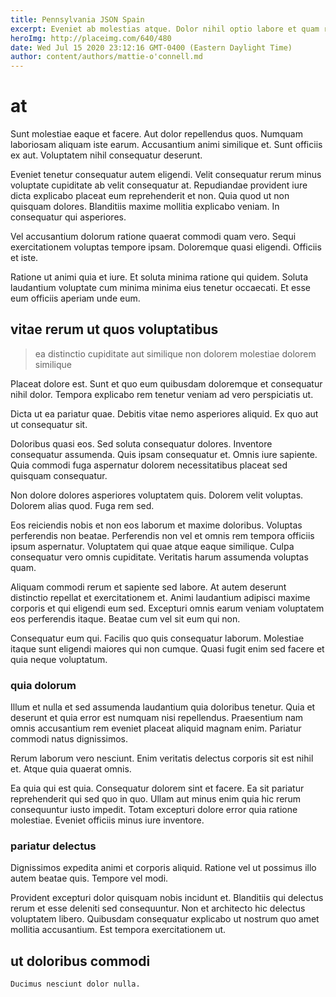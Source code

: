 ```yaml
---
title: Pennsylvania JSON Spain
excerpt: Eveniet ab molestias atque. Dolor nihil optio labore et quam rerum et et et. Perspiciatis id nihil qui.
heroImg: http://placeimg.com/640/480
date: Wed Jul 15 2020 23:12:16 GMT-0400 (Eastern Daylight Time)
author: content/authors/mattie-o'connell.md
---
```

# at

Sunt molestiae eaque et facere. Aut dolor repellendus quos. Numquam laboriosam aliquam iste earum. Accusantium animi similique et. Sunt officiis ex aut. Voluptatem nihil consequatur deserunt.
  
Eveniet tenetur consequatur autem eligendi. Velit consequatur rerum minus voluptate cupiditate ab velit consequatur at. Repudiandae provident iure dicta explicabo placeat eum reprehenderit et non. Quia quod ut non quisquam dolores. Blanditiis maxime mollitia explicabo veniam. In consequatur qui asperiores.
  
Vel accusantium dolorum ratione quaerat commodi quam vero. Sequi exercitationem voluptas tempore ipsam. Doloremque quasi eligendi. Officiis et iste.
  
Ratione ut animi quia et iure. Et soluta minima ratione qui quidem. Soluta laudantium voluptate cum minima minima eius tenetur occaecati. Et esse eum officiis aperiam unde eum.

## vitae rerum ut quos voluptatibus

> ea distinctio cupiditate aut similique non dolorem molestiae dolorem similique

Placeat dolore est. Sunt et quo eum quibusdam doloremque et consequatur nihil dolor. Tempora explicabo rem tenetur veniam ad vero perspiciatis ut.
  
Dicta ut ea pariatur quae. Debitis vitae nemo asperiores aliquid. Ex quo aut ut consequatur sit.
  
Doloribus quasi eos. Sed soluta consequatur dolores. Inventore consequatur assumenda. Quis ipsam consequatur et. Omnis iure sapiente. Quia commodi fuga aspernatur dolorem necessitatibus placeat sed quisquam consequatur.
  
Non dolore dolores asperiores voluptatem quis. Dolorem velit voluptas. Dolorem alias quod. Fuga rem sed.
  
Eos reiciendis nobis et non eos laborum et maxime doloribus. Voluptas perferendis non beatae. Perferendis non vel et omnis rem tempora officiis ipsum aspernatur. Voluptatem qui quae atque eaque similique. Culpa consequatur vero omnis cupiditate. Veritatis harum assumenda voluptas quam.
  
Aliquam commodi rerum et sapiente sed labore. At autem deserunt distinctio repellat et exercitationem et. Animi laudantium adipisci maxime corporis et qui eligendi eum sed. Excepturi omnis earum veniam voluptatem eos perferendis itaque. Beatae cum vel sit eum qui non.
  
Consequatur eum qui. Facilis quo quis consequatur laborum. Molestiae itaque sunt eligendi maiores qui non cumque. Quasi fugit enim sed facere et quia neque voluptatum.

### quia dolorum

Illum et nulla et sed assumenda laudantium quia doloribus tenetur. Quia et deserunt et quia error est numquam nisi repellendus. Praesentium nam omnis accusantium rem eveniet placeat aliquid magnam enim. Pariatur commodi natus dignissimos.
  
Rerum laborum vero nesciunt. Enim veritatis delectus corporis sit est nihil et. Atque quia quaerat omnis.
  
Ea quia qui est quia. Consequatur dolorem sint et facere. Ea sit pariatur reprehenderit qui sed quo in quo. Ullam aut minus enim quia hic rerum consequuntur iusto impedit. Totam excepturi dolore error quia ratione molestiae. Eveniet officiis minus iure inventore.

### pariatur delectus

Dignissimos expedita animi et corporis aliquid. Ratione vel ut possimus illo autem beatae quis. Tempore vel modi.
  
Provident excepturi dolor quisquam nobis incidunt et. Blanditiis qui delectus rerum et esse deleniti sed consequuntur. Non et architecto hic delectus voluptatem libero. Quibusdam consequatur explicabo ut nostrum quo amet mollitia accusantium. Est tempora exercitationem ut.

## ut doloribus commodi

```text
Ducimus nesciunt dolor nulla.
```


